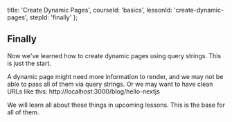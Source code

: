 
  title: 'Create Dynamic Pages',
  courseId: 'basics',
  lessonId: 'create-dynamic-pages',
  stepId: 'finally'
};

## Finally

Now we've learned how to create dynamic pages using query strings. This is just the start.

A dynamic page might need more information to render, and we may not be able to pass all of them via query strings. Or we may want to have clean URLs like this: http://localhost:3000/blog/hello-nextjs

We will learn all about these things in upcoming lessons. This is the base for all of them.

